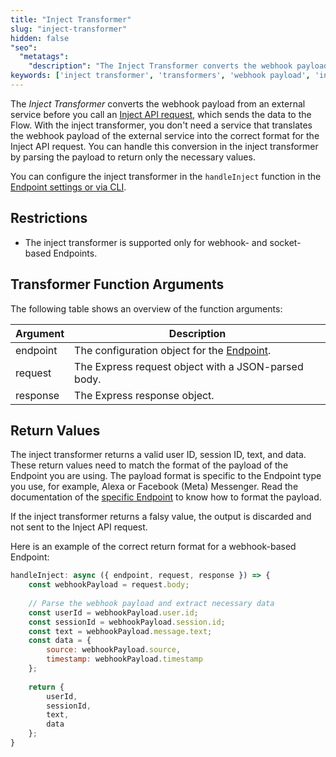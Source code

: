 ```yaml
---
title: "Inject Transformer" 
slug: "inject-transformer"
hidden: false
"seo":
  "metatags":
    "description": "The Inject Transformer converts the webhook payload from an external service before you call an Inject API request, which sends the data to the Flow."
keywords: ['inject transformer', 'transformers', 'webhook payload', 'inject api', 'data transformation']
---
```



The _Inject Transformer_ converts the webhook payload from an external service before you call an [Inject API request](/ai/agents/deploy/endpoints/inject-and-notify), which sends the data to the Flow. With the inject transformer, you don't need a service that translates the webhook payload of the external service into the correct format for the Inject API request. You can handle this conversion in the inject transformer by parsing the payload to return only the necessary values.

You can configure the inject transformer in the `handleInject` function in the [Endpoint settings or via CLI](/ai/for-developers/transformers/overview#working-with-transformers).

## Restrictions

- The inject transformer is supported only for webhook- and socket-based Endpoints.
<ReturnValueRuleSet />

## Transformer Function Arguments

The following table shows an overview of the function arguments:

| Argument | Description                                                                 |
|----------|-----------------------------------------------------------------------------|
| endpoint | The configuration object for the [Endpoint](#endpoint-configuration-object). |
| request  | The Express request object with a JSON-parsed body.                         |
| response | The Express response object.                                                |

<EndpointObject />

## Return Values

The inject transformer returns a valid user ID, session ID, text, and data. These return values need to match the format of the payload of the Endpoint you are using. The payload format is specific to the Endpoint type you use, for example, Alexa or Facebook (Meta) Messenger. Read the documentation of the [specific Endpoint](/ai/agents/deploy/endpoint-reference/overview) to know how to format the payload.

If the inject transformer returns a falsy value, the output is discarded and not sent to the Inject API request.

Here is an example of the correct return format for a webhook-based Endpoint:

```js
handleInject: async ({ endpoint, request, response }) => {
    const webhookPayload = request.body;
    
    // Parse the webhook payload and extract necessary data
    const userId = webhookPayload.user.id;
    const sessionId = webhookPayload.session.id;
    const text = webhookPayload.message.text;
    const data = {
        source: webhookPayload.source,
        timestamp: webhookPayload.timestamp
    };
    
    return {
        userId,
        sessionId,
        text,
        data
    };
}
```
